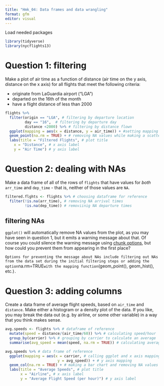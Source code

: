 ```yaml
---
title: "Hmk_04: Data frames and data wrangling"
format: gfm
editor: visual
---
```


Load needed packages

```r
library(tidyverse)
library(nycflights13)
```

# Question 1: filtering

Make a plot of air time as a function of distance (air time on the y axis, distance on the x axis) for all flights that meet the following criteria:

-   originate from LaGuardia airport ("LGA")
-   departed on the 16th of the month
-   have a flight distance of less than 2000

```r
flights %>% 
  filter(origin == "LGA", # filtering by departure location
         day == "16",  # filtering by departure day
         distance <2000) %>% # filtering by distance flown
  ggplot(mapping = aes(x = distance, y = air_time)) + #setting mapping parameters
  geom_point(na.rm = TRUE) + # removing NA values while making a scatter plot
  labs(title = "Filtered Flights", # plot title
    x = "Distance", # x axis label
    y = "Air Time") # y axis label
```

# Question 2: dealing with NAs

Make a data frame of all of the rows of `flights` that have values for *both* `arr_time` and `dep_time` - that is, neither of those values are `NA`.

```r
filtered.flghts <- flights %>% # choosing dataframe for reference
  filter(!is.na(arr_time), # removing NA arrival times
         !is.na(dep_time)) # removiinig NA departure times
```

## filtering NAs

`ggplot()` will automatically remove NA values from the plot, as you may have seen in question 1, but it emits a warning message about that. Of course you could silence the warning message using [chunk options](https://bookdown.org/yihui/rmarkdown-cookbook/chunk-options.html), but how could you prevent them from appearing in the first place?

`Options for preventing the message about NAs include filtering out NAs from the data set during the initial filtering steps or adding the option `na.rm=TRUE` with the mapping function `(geom_point(), geom_hist(), etc.)`.`

# Question 3: adding columns

Create a data frame of average flight speeds, based on `air_time` and `distance`. Make either a histogram or a density plot of the data. If you like, you may break the data out (e.g. by airline, or some other variable) in a way that you think makes sense.

```r
avg.speeds <- flights %>% # dataframe of reference
  mutate(speed = distance/(air_time/60)) %>% # calculating speed/hour
  group_by(carrier) %>% # grouping by carrier to calculate an average
  summarise(avg_speed = mean(speed, na.rm = TRUE)) # calculating average speed per airline

avg.speeds %>% # data frame of reference
  ggplot(mapping = aes(x = carrier, # calling ggplot and x axis mapping
                        y = avg_speed)) + # y axis mapping
  geom_col(na.rm = TRUE) + # making a bar chart and removing NA values
  labs(title = "Average Speeds", # plot title
       x = "Airline", # x axis label
       y = "Average Flight Speed (per hour)") # y axis label
```
